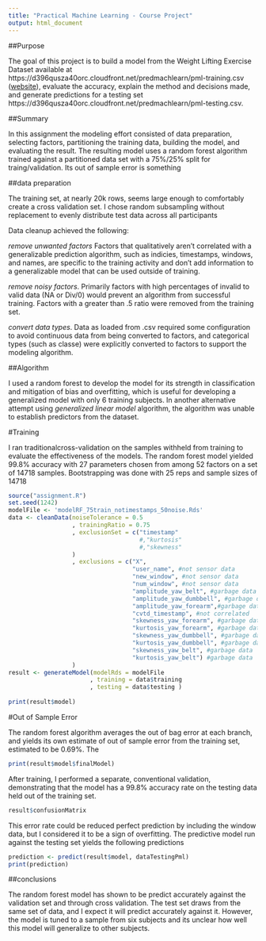 ```yaml
---
title: "Practical Machine Learning - Course Project"
output: html_document
---
```



##Purpose

The goal of this project is to build a model from the Weight Lifting Exercise Dataset available at https://d396qusza40orc.cloudfront.net/predmachlearn/pml-training.csv ([website](http://groupware.les.inf.puc-rio.br/har )), evaluate the accuracy, explain the method and decisions made, and generate predictions for a testing set https://d396qusza40orc.cloudfront.net/predmachlearn/pml-testing.csv.

##Summary

In this assignment the modeling effort consisted of data preparation, selecting factors, partitioning the training data, building the model, and evaluating the result. The resulting model uses a random forest algorithm trained against a partitioned data set with a 75%/25% split for traing/validation. Its out of sample error is something

##data preparation


The training set, at nearly 20k rows, seems large enough to comfortably create a cross validation set. I chose random subsampling without replacement to evenly distribute test data across all participants

Data cleanup achieved the following:

*remove unwanted factors* Factors that qualitatively aren't correlated with a generalizable prediction algorithm, such as indicies, timestamps, windows, and names, are specific to the training activity and don't add information to a generalizable model that can be used outside of training.

*remove noisy factors*. Primarily factors with high percentages of invalid to valid data (NA or Div/0) would prevent an algorithm from successful training. Factors with a greater than .5 ratio were removed from the training set.

*convert data types*. Data as loaded from .csv required some configuration to avoid continuous data from being converted to factors, and categorical types (such as classe) were explicitly converted to factors to support the modeling algorithm.


##Algorithm 

I used a random forest to develop the model for its strength in classification and mitigation of bias and overfitting, which is useful for developing a generalized model with only 6 training subjects. In another alternative attempt using _generalized linear model_ algorithm, the algorithm was unable to establish predictors from the dataset.

#Training

I ran traditionalcross-validation on the samples withheld from training to evaluate the effectiveness of the models. The random forest model yielded 99.8% accuracy with 27 parameters chosen from among 52 factors on a set of 14718 samples. Bootstrapping was done with 25 reps and sample sizes of 14718

```r
source("assignment.R")
set.seed(1242)
modelFile <- 'modelRF_75train_notimestamps_50noise.Rds'
data <- cleanData(noiseTolerance = 0.5
                  , trainingRatio = 0.75
                  , exclusionSet = c("timestamp"
                                     #,"kurtosis"
                                     #,"skewness" 
                  )
                  , exclusions = c("X", 
                                   "user_name", #not sensor data
                                   "new_window", #not sensor data
                                   "num_window", #not sensor data
                                   "amplitude_yaw_belt", #garbage data
                                   "amplitude_yaw_dumbbell", #garbage data
                                   "amplitude_yaw_forearm",#garbage data
                                   "cvtd_timestamp", #not correlated
                                   "skewness_yaw_forearm", #garbage data
                                   "kurtosis_yaw_forearm", #garbage data
                                   "skewness_yaw_dumbbell", #garbage data
                                   "kurtosis_yaw_dumbbell", #garbage data
                                   "skewness_yaw_belt", #garbage data
                                   "kurtosis_yaw_belt") #garbage data
                  )
result <- generateModel(modelRds = modelFile
                       , training = data$training
                       , testing = data$testing )
                       
print(result$model)
```

#Out of Sample Error

The random forest algorithm averages the out of bag error at each branch, and yields its own estimate of out of sample error from the training set, estimated to be 0.69%. The 

```r
print(result$model$finalModel)
```


After training, I performed a separate, conventional validation, demonstrating that the model has a 99.8% accuracy rate on the testing data held out of the training set. 

```r
result$confusionMatrix
```

This error rate could be reduced perfect prediction by including the window data, but I considered it to be a sign of overfitting. The predictive model run against the testing set yields the following predictions

```r
prediction <- predict(result$model, dataTestingPml)
print(prediction)
```

##conclusions

The random forest model has shown to be predict accurately against the validation set and through cross validation. The test set draws from the same set of data, and I expect it will predict accurately against it. However, the model is tuned to a sample from six subjects and its unclear how well this model will generalize to other subjects.


